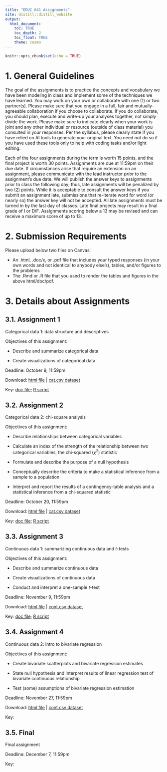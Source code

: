 ```yaml
---
title: "EDUC 641 Assignments"
site: distill::distill_website
output:
  html_document:
    toc: TRUE
    toc_depth: 2
    toc_float: TRUE
    theme: cosmo
---
```


```r
knitr::opts_chunk$set(echo = TRUE)
```

# 1. General Guidelines

The goal of the assignments is to practice the concepts and vocabulary we have been modeling in class and implement some of the techniques we have learned. You may work on your own or collaborate with one (1) or two partner(s). Please make sure that you engage in a full, fair and mutually-agreeable collaboration if you choose to collaborate. If you do collaborate, you should plan, execute and write-up your analyses together, not simply divide the work. Please make sure to indicate clearly when your work is joint and any other individual or resource (outside of class material) you consulted in your responses. Per the syllabus, please clearly state if you have relied on AI tools to generate your original text. You need not do so if you have used these tools only to help with coding tasks and/or light editing.

Each of the four assignments during the term is worth 15 points, and the final project is worth 30 points. Assignments are due at 11:59pm on their due date. If circumstances arise that require an extension on an assignment, please communicate with the lead instructor *prior* to the assignment's due date. We will publish the answer keys to assignments prior to class the following day; thus, late assignments will be penalized by two (2) points. While it is acceptable to consult the answer keys if you submit an assignment late, submissions that re-iterate word for word (or nearly so) the answer key will not be accepted. All late assignments must be turned in by the last day of classes. Late final projects may result in a final grade of I or D/F. Assignments scoring below a 13 may be revised and can receive a maximum score of up to 13.

# 2. Submission Requirements

Please upload below two files on Canvas:  

 * An .html, .doc/x, or .pdf file that includes your typed responses (in your own words and not identical to anybody else's), tables, and/or figures to the problems  
 * The .Rmd or .R file that you used to render the tables and figures in the above html/doc/pdf. 

# 3. Details about Assignments

## 3.1. Assignment 1

Categorical data 1: data structure and descriptives 

Objectives of this assignment:

 * Describe and summarize categorical data

 * Create visualizations of categorical data

Deadline: October 9, 11:59pm

Download: [html file](./assignments/assignment01.html) | [cat.csv dataset](./data/cat.csv)

Key: 
[doc file](./assignments/keys/assignment01_key.docx); [R script](./assignments/keys/assignment01_key.R)

## 3.2. Assignment 2 

Categorical data 2: chi-square analysis

Objectives of this assignment:

 * Describe relationships between categorical variables
 
 * Calculate an index of the strength of the relationship between two categorical variables, the chi-squared ($\chi^2$) statistic
 
 * Formulate and describe the purpose of a null hypothesis
 
 * Conceptually describe the criteria to make a statistical inference from a sample to a population
 
 * Interpret and report the results of a contingency-table analysis and a statistical inference from a chi-squared statistic

Deadline: October 20, 11:59pm

Download: [html file](./assignments/assignment02.html) | [cat.csv dataset](./data/cat.csv)

Key: 
[doc file](./assignments/keys/assignment02_key.docx); [R script](./assignments/keys/assignment02_key.R)

## 3.3. Assignment 3 

Continuous data 1: summarizing continuous data and $t$-tests

Objectives of this assignment:

 * Describe and summarize continuous data

 * Create visualizations of continuous data
 
 * Conduct and interpret a one-sample $t$-test

Deadline: November 9, 11:59pm

Download: [html file](./assignments/assignment03.html) | [cont.csv dataset](./data/cont.csv)

Key: 
[doc file](./assignments/keys/assignment03_key.docx); [R script](./assignments/keys/assignment03_key.R)

## 3.4. Assignment 4 

Continuous data 2: intro to bivariate regression

Objectives of this assignment:

 * Create bivariate scatterplots and bivariate regression estimates

 * State null hypothesis and interpret results of linear regression test of bivariate continuous relationship

 * Test (some) assumptions of bivariate regression estimation

Deadline: November 27, 11:59pm

Download: [html file](./assignments/assignment04.html) | [cont.csv dataset](./data/cont.csv)

Key: 
<!-- [doc file](./assignments/keys/assignment04_key.docx); [R script](./assignments/keys/assignment04_key.R) -->


## 3.5. Final

Final assignment 

Deadline: December 7, 11:59pm
<!--
Download: 
[html file](./assignments/assignment05.html) | [ah01.csv dataset](./data/ah01.csv); [ah02.csv dataset](./data/ah02.csv)  -->

Key:







